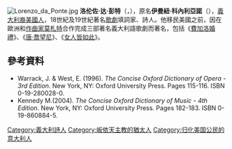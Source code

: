 [[File:Lorenzo_da_Ponte.jpg|thumb]]
'''洛伦佐·达·彭特'''（{{lang|it| '''Lorenzo Da Ponte'''}}，{{bd|1749年|03月10日|1838年|08月17日|catIdx=P}}），原名'''伊曼紐·科內利亞諾'''（{{lang|it|Emanuele Conegliano}}），[[義大利裔美國人|義大利裔美國人]]，18世紀及19世紀著名[[歌劇|歌劇]]填詞家、詩人。他移民美國之前，因在歐洲和[[作曲家|作曲家]][[莫札特|莫札特]]合作完成三部著名義大利語歌劇而著名，包括《[[費加洛婚禮|費加洛婚禮]]》、《[[唐·喬望尼|唐·喬望尼]]》、《[[女人皆如此|女人皆如此]]》。

== 參考資料 ==
<div class="references-small">

* Warrack, J. & West, E. (1996). ''The Concise Oxford Dictionary of Opera - 3rd Edition''. New York, NY: Oxford University Press. Pages 115-116. ISBN 0-19-280028-0.  
* Kennedy M.(2004). ''The Concise Oxford Dictionary of Music - 4th Edition''. New York, NY: Oxford University Press. Pages 182-183. ISBN 0-19-860884-5.  

</div>

{{Authority control}}
{{opera-stub}}
{{DEFAULTSORT:Da Ponte, Lorenzo}}
[[Category:義大利詩人|Category:義大利詩人]]
[[Category:皈依天主教的猶太人|Category:皈依天主教的猶太人]]
[[Category:归化美国公民的意大利人|Category:归化美国公民的意大利人]]